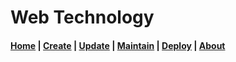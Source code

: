 # Web Technology

#### [Home](/) | [Create](/) | [Update](/) | [Maintain](/) | [Deploy](/) | [About](/)


